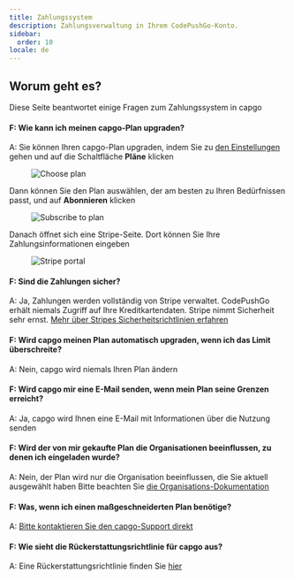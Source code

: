```yaml
---
title: Zahlungssystem
description: Zahlungsverwaltung in Ihrem CodePushGo-Konto.
sidebar:
  order: 10
locale: de
---
```


## Worum geht es?

Diese Seite beantwortet einige Fragen zum Zahlungssystem in capgo

#### F: Wie kann ich meinen capgo-Plan upgraden?
A: Sie können Ihren capgo-Plan upgraden, indem Sie zu [den Einstellungen](/docs/webapp/settings/#how-to-get-to-the-settings-page) gehen und auf die Schaltfläche **Pläne** klicken

<figure><img src="/plans-button.webp" alt="Choose plan" /><figcaption></figcaption></figure>

Dann können Sie den Plan auswählen, der am besten zu Ihren Bedürfnissen passt, und auf **Abonnieren** klicken

<figure><img src="/plans-subscribe.webp" alt="Subscribe to plan" /><figcaption></figcaption></figure>

Danach öffnet sich eine Stripe-Seite. Dort können Sie Ihre Zahlungsinformationen eingeben

<figure><img src="/plans-stripe.webp" alt="Stripe portal" /><figcaption></figcaption></figure>

#### F: Sind die Zahlungen sicher?
A: Ja, Zahlungen werden vollständig von Stripe verwaltet. CodePushGo erhält niemals Zugriff auf Ihre Kreditkartendaten. Stripe nimmt Sicherheit sehr ernst. [Mehr über Stripes Sicherheitsrichtlinien erfahren](https://stripecom/docs/security/)

#### F: Wird capgo meinen Plan automatisch upgraden, wenn ich das Limit überschreite?
A: Nein, capgo wird niemals Ihren Plan ändern

#### F: Wird capgo mir eine E-Mail senden, wenn mein Plan seine Grenzen erreicht?
A: Ja, capgo wird Ihnen eine E-Mail mit Informationen über die Nutzung senden

#### F: Wird der von mir gekaufte Plan die Organisationen beeinflussen, zu denen ich eingeladen wurde?
A: Nein, der Plan wird nur die Organisation beeinflussen, die Sie aktuell ausgewählt haben
Bitte beachten Sie [die Organisations-Dokumentation](/docs/webapp/organization-system/#q-how-is-billing-done-within-orgs)

#### F: Was, wenn ich einen maßgeschneiderten Plan benötige?
A: [Bitte kontaktieren Sie den capgo-Support direkt](/docs/getting-help#support-by-chat)

#### F: Wie sieht die Rückerstattungsrichtlinie für capgo aus?
A: Eine Rückerstattungsrichtlinie finden Sie [hier](https://capgo.app/return/)
